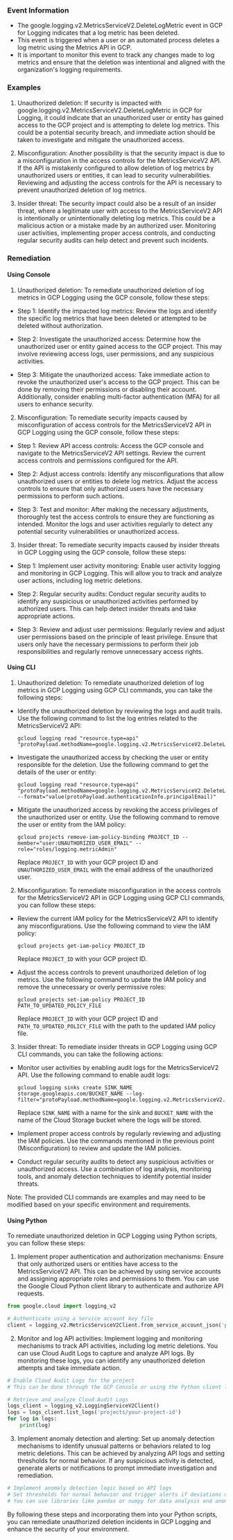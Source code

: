 
### Event Information

- The google.logging.v2.MetricsServiceV2.DeleteLogMetric event in GCP for Logging indicates that a log metric has been deleted.
- This event is triggered when a user or an automated process deletes a log metric using the Metrics API in GCP.
- It is important to monitor this event to track any changes made to log metrics and ensure that the deletion was intentional and aligned with the organization's logging requirements.


### Examples

1. Unauthorized deletion: If security is impacted with google.logging.v2.MetricsServiceV2.DeleteLogMetric in GCP for Logging, it could indicate that an unauthorized user or entity has gained access to the GCP project and is attempting to delete log metrics. This could be a potential security breach, and immediate action should be taken to investigate and mitigate the unauthorized access.

2. Misconfiguration: Another possibility is that the security impact is due to a misconfiguration in the access controls for the MetricsServiceV2 API. If the API is mistakenly configured to allow deletion of log metrics by unauthorized users or entities, it can lead to security vulnerabilities. Reviewing and adjusting the access controls for the API is necessary to prevent unauthorized deletion of log metrics.

3. Insider threat: The security impact could also be a result of an insider threat, where a legitimate user with access to the MetricsServiceV2 API is intentionally or unintentionally deleting log metrics. This could be a malicious action or a mistake made by an authorized user. Monitoring user activities, implementing proper access controls, and conducting regular security audits can help detect and prevent such incidents.

### Remediation

#### Using Console

1. Unauthorized deletion: To remediate unauthorized deletion of log metrics in GCP Logging using the GCP console, follow these steps:

- Step 1: Identify the impacted log metrics: Review the logs and identify the specific log metrics that have been deleted or attempted to be deleted without authorization.

- Step 2: Investigate the unauthorized access: Determine how the unauthorized user or entity gained access to the GCP project. This may involve reviewing access logs, user permissions, and any suspicious activities.

- Step 3: Mitigate the unauthorized access: Take immediate action to revoke the unauthorized user's access to the GCP project. This can be done by removing their permissions or disabling their account. Additionally, consider enabling multi-factor authentication (MFA) for all users to enhance security.

2. Misconfiguration: To remediate security impacts caused by misconfiguration of access controls for the MetricsServiceV2 API in GCP Logging using the GCP console, follow these steps:

- Step 1: Review API access controls: Access the GCP console and navigate to the MetricsServiceV2 API settings. Review the current access controls and permissions configured for the API.

- Step 2: Adjust access controls: Identify any misconfigurations that allow unauthorized users or entities to delete log metrics. Adjust the access controls to ensure that only authorized users have the necessary permissions to perform such actions.

- Step 3: Test and monitor: After making the necessary adjustments, thoroughly test the access controls to ensure they are functioning as intended. Monitor the logs and user activities regularly to detect any potential security vulnerabilities or unauthorized access.

3. Insider threat: To remediate security impacts caused by insider threats in GCP Logging using the GCP console, follow these steps:

- Step 1: Implement user activity monitoring: Enable user activity logging and monitoring in GCP Logging. This will allow you to track and analyze user actions, including log metric deletions.

- Step 2: Regular security audits: Conduct regular security audits to identify any suspicious or unauthorized activities performed by authorized users. This can help detect insider threats and take appropriate actions.

- Step 3: Review and adjust user permissions: Regularly review and adjust user permissions based on the principle of least privilege. Ensure that users only have the necessary permissions to perform their job responsibilities and regularly remove unnecessary access rights.

#### Using CLI

1. Unauthorized deletion: To remediate unauthorized deletion of log metrics in GCP Logging using GCP CLI commands, you can take the following steps:

- Identify the unauthorized deletion by reviewing the logs and audit trails. Use the following command to list the log entries related to the MetricsServiceV2 API:
  ```
  gcloud logging read "resource.type=api" "protoPayload.methodName=google.logging.v2.MetricsServiceV2.DeleteLogMetric"
  ```

- Investigate the unauthorized access by checking the user or entity responsible for the deletion. Use the following command to get the details of the user or entity:
  ```
  gcloud logging read "resource.type=api" "protoPayload.methodName=google.logging.v2.MetricsServiceV2.DeleteLogMetric" --format="value(protoPayload.authenticationInfo.principalEmail)"
  ```

- Mitigate the unauthorized access by revoking the access privileges of the unauthorized user or entity. Use the following command to remove the user or entity from the IAM policy:
  ```
  gcloud projects remove-iam-policy-binding PROJECT_ID --member="user:UNAUTHORIZED_USER_EMAIL" --role="roles/logging.metricAdmin"
  ```
  Replace `PROJECT_ID` with your GCP project ID and `UNAUTHORIZED_USER_EMAIL` with the email address of the unauthorized user.

2. Misconfiguration: To remediate misconfiguration in the access controls for the MetricsServiceV2 API in GCP Logging using GCP CLI commands, you can follow these steps:

- Review the current IAM policy for the MetricsServiceV2 API to identify any misconfigurations. Use the following command to view the IAM policy:
  ```
  gcloud projects get-iam-policy PROJECT_ID
  ```
  Replace `PROJECT_ID` with your GCP project ID.

- Adjust the access controls to prevent unauthorized deletion of log metrics. Use the following command to update the IAM policy and remove the unnecessary or overly permissive roles:
  ```
  gcloud projects set-iam-policy PROJECT_ID PATH_TO_UPDATED_POLICY_FILE
  ```
  Replace `PROJECT_ID` with your GCP project ID and `PATH_TO_UPDATED_POLICY_FILE` with the path to the updated IAM policy file.

3. Insider threat: To remediate insider threats in GCP Logging using GCP CLI commands, you can take the following actions:

- Monitor user activities by enabling audit logs for the MetricsServiceV2 API. Use the following command to enable audit logs:
  ```
  gcloud logging sinks create SINK_NAME storage.googleapis.com/BUCKET_NAME --log-filter="protoPayload.methodName=google.logging.v2.MetricsServiceV2.DeleteLogMetric"
  ```
  Replace `SINK_NAME` with a name for the sink and `BUCKET_NAME` with the name of the Cloud Storage bucket where the logs will be stored.

- Implement proper access controls by regularly reviewing and adjusting the IAM policies. Use the commands mentioned in the previous point (Misconfiguration) to review and update the IAM policies.

- Conduct regular security audits to detect any suspicious activities or unauthorized access. Use a combination of log analysis, monitoring tools, and anomaly detection techniques to identify potential insider threats.

Note: The provided CLI commands are examples and may need to be modified based on your specific environment and requirements.

#### Using Python

To remediate unauthorized deletion in GCP Logging using Python scripts, you can follow these steps:

1. Implement proper authentication and authorization mechanisms: Ensure that only authorized users or entities have access to the MetricsServiceV2 API. This can be achieved by using service accounts and assigning appropriate roles and permissions to them. You can use the Google Cloud Python client library to authenticate and authorize API requests.

```python
from google.cloud import logging_v2

# Authenticate using a service account key file
client = logging_v2.MetricsServiceV2Client.from_service_account_json('path/to/service_account_key.json')
```

2. Monitor and log API activities: Implement logging and monitoring mechanisms to track API activities, including log metric deletions. You can use Cloud Audit Logs to capture and analyze API logs. By monitoring these logs, you can identify any unauthorized deletion attempts and take immediate action.

```python
# Enable Cloud Audit Logs for the project
# This can be done through the GCP Console or using the Python client library

# Retrieve and analyze Cloud Audit Logs
logs_client = logging_v2.LoggingServiceV2Client()
logs = logs_client.list_logs('projects/your-project-id')
for log in logs:
    print(log)
```

3. Implement anomaly detection and alerting: Set up anomaly detection mechanisms to identify unusual patterns or behaviors related to log metric deletions. This can be achieved by analyzing API logs and setting thresholds for normal behavior. If any suspicious activity is detected, generate alerts or notifications to prompt immediate investigation and remediation.

```python
# Implement anomaly detection logic based on API logs
# Set thresholds for normal behavior and trigger alerts if deviations occur
# You can use libraries like pandas or numpy for data analysis and anomaly detection algorithms
```

By following these steps and incorporating them into your Python scripts, you can remediate unauthorized deletion incidents in GCP Logging and enhance the security of your environment.

